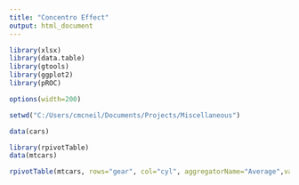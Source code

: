 ```yaml
---
title: "Concentro Effect"
output: html_document
---
```


```r
library(xlsx)
library(data.table)
library(gtools)
library(ggplot2)
library(pROC)

options(width=200)

setwd("C:/Users/cmcneil/Documents/Projects/Miscellaneous")

data(cars)

library(rpivotTable)
data(mtcars)

rpivotTable(mtcars, rows="gear", col="cyl", aggregatorName="Average",vals="mpg", rendererName="Treemap")

```
